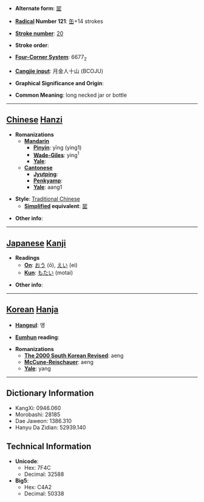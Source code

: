 * '''Alternate form''': [[罂]]

* '''[[Wiktionary:Chinese radical index| Radical]] Number 121''': [[Wiktionary:Chinese radical index 缶|缶]]+14 strokes

* '''[[Wiktionary:Chinese total strokes index|Stroke number]]''': [[Wiktionary:Chinese total strokes index 20|20]]

* '''Stroke order''': 

* '''[[Wiktionary:Chinese four corner index|Four-Corner System]]''': 6677<sub>2</sub>

* '''[[Wiktionary:Chinese Cangjie index|Cangjie input]]''': 月金人十山 (BCOJU)

* '''Graphical Significance and Origin''': 

* '''Common Meaning''': long necked jar or bottle

----

== [[Chinese]] [[Hanzi]] ==

* '''Romanizations'''
** '''[[Mandarin]]'''
*** '''[[Pinyin]]''': yīng (ying1)
*** '''[[Wade-Giles]]''': ying<sup>1</sup>
*** '''[[Yale]]''': 
** '''[[Cantonese]]'''
*** '''[[Jyutping]]''':
*** '''[[Penkyamp]]''': 
*** '''[[Yale]]''': aang1

* '''Style''': [[Traditional Chinese]] 
** '''[[Simplified Chinese|Simplified]] equivalent''': [[罂]]

* '''Other info''': 

----

== [[Japanese]] [[Kanji]] ==

* '''Readings'''
** '''[[On]]''': [[おう]] (ō), [[えい]] (ei)
** '''[[Kun]]''': [[もたい]] (motai)

* '''Other info''':  

----

== [[Korean]] [[Hanja]] ==

* '''[[Hangeul]]''': 앵

* '''[[Eumhun]] reading''': 

* '''Romanizations'''
** '''[[The 2000 South Korean Revised Romanization|The 2000 South Korean Revised]]''': aeng
** '''[[McCune-Reischauer]]''': aeng
** '''[[Yale]]''': yang

----

== Dictionary Information ==

* KangXi: 0946.060
* Morobashi: 28185
* Dae Jaweon: 1386.310
* Hanyu Da Zidian: 52939.140

== Technical Information ==

* '''Unicode''':
** Hex: 7F4C
** Decimal: 32588
* '''Big5''':
** Hex: C4A2
** Decimal: 50338